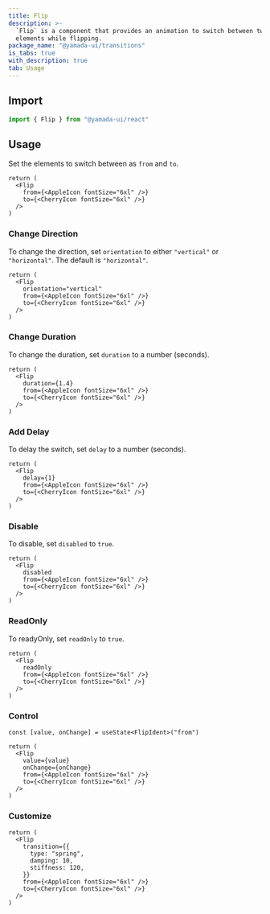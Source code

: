 ```yaml
---
title: Flip
description: >-
  `Flip` is a component that provides an animation to switch between two
  elements while flipping.
package_name: "@yamada-ui/transitions"
is_tabs: true
with_description: true
tab: Usage
---
```


## Import

```ts
import { Flip } from "@yamada-ui/react"
```

## Usage

Set the elements to switch between as `from` and `to`.

```tsx functional=true
return (
  <Flip
    from={<AppleIcon fontSize="6xl" />}
    to={<CherryIcon fontSize="6xl" />}
  />
)
```

### Change Direction

To change the direction, set `orientation` to either `"vertical"` or `"horizontal"`. The default is `"horizontal"`.

```tsx functional=true
return (
  <Flip
    orientation="vertical"
    from={<AppleIcon fontSize="6xl" />}
    to={<CherryIcon fontSize="6xl" />}
  />
)
```

### Change Duration

To change the duration, set `duration` to a number (seconds).

```tsx functional=true
return (
  <Flip
    duration={1.4}
    from={<AppleIcon fontSize="6xl" />}
    to={<CherryIcon fontSize="6xl" />}
  />
)
```

### Add Delay

To delay the switch, set `delay` to a number (seconds).

```tsx functional=true
return (
  <Flip
    delay={1}
    from={<AppleIcon fontSize="6xl" />}
    to={<CherryIcon fontSize="6xl" />}
  />
)
```

### Disable

To disable, set `disabled` to `true`.

```tsx functional=true
return (
  <Flip
    disabled
    from={<AppleIcon fontSize="6xl" />}
    to={<CherryIcon fontSize="6xl" />}
  />
)
```

### ReadOnly

To readyOnly, set `readOnly` to `true`.

```tsx functional=true
return (
  <Flip
    readOnly
    from={<AppleIcon fontSize="6xl" />}
    to={<CherryIcon fontSize="6xl" />}
  />
)
```

### Control

```tsx functional=true
const [value, onChange] = useState<FlipIdent>("from")

return (
  <Flip
    value={value}
    onChange={onChange}
    from={<AppleIcon fontSize="6xl" />}
    to={<CherryIcon fontSize="6xl" />}
  />
)
```

### Customize

```tsx functional=true
return (
  <Flip
    transition={{
      type: "spring",
      damping: 10,
      stiffness: 120,
    }}
    from={<AppleIcon fontSize="6xl" />}
    to={<CherryIcon fontSize="6xl" />}
  />
)
```
